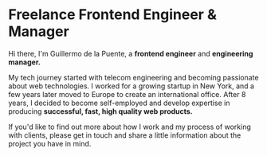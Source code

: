 # Freelance Frontend Engineer & Manager

Hi there, I'm Guillermo de la Puente, a **frontend engineer** and **engineering manager.**

My tech journey started with telecom engineering and becoming passionate about web technologies.
I worked for a growing startup in New York, and a few years later moved to Europe to create an international office. After 8 years,
I decided to become self-employed and develop expertise in producing **successful, fast,
high quality web products.**

If you'd like to find out more about how I work and my process of working with clients, please
get in touch and share a little information about the project you have in mind.
